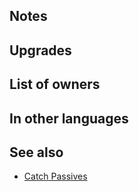 {{SkillPage Tabs}}{{Weapon Infobox
|tagid=SID_日傘＋
|weaponType=Sword
|might=14
|range=1
|effect=If【Penalty】is active on foe, grants Atk/Spd+5 during combat.<br><br>【Penalty】<br>All effects that last "on foe through its next action." Includes penalties inflicted by a skill like Panic or Threaten and negative status effects (preventing counterattacks, restricting movement, or the effects of a skill like Triangle Adept or Guard).
|cost=300
|exclusive=0
|statModifiers=0,14,0,0,0
|required=Petal Parasol
|next=
|refinePaths=default
|refineSP=350
|refineMedals=500
|refineStones=50
|properties=
}}
==Notes==
{{Combat boosts}}{{EffectfromPenalty|target=foe|combat boost effect}}
==Upgrades==
{{Weapon Upgrade List}}
==List of owners==
{{Skill Hero List}}
==In other languages==
{{OtherLanguages
|japanese=日傘＋
|german=Blütenschirm+
|spanishEU=Sombrilla floral +
|spanishLA=Sombrilla floral +
|french=Parasol fleur +
|italian=Petalo parasole+
|chineseTW=陽傘＋
|portuguese=Sombrinha floral+
}}
==See also==
{{See also skills|cond=Description LIKE '%if%penalty%is active on foe%grants%/%+%during combat%' AND SCategory='weapon'|columns=3}}
*[[Skill families#Catch|Catch Passives]]
{{Weapons Navbox}}